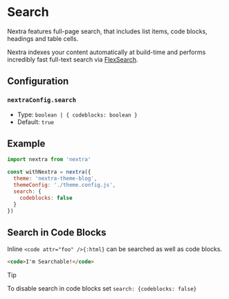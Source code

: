# Search

Nextra features full-page search, that includes list items, code blocks,
headings and table cells.

Nextra indexes your content automatically at build-time and performs incredibly
fast full-text search via
[FlexSearch](https://github.com/nextapps-de/flexsearch).

## Configuration

### `nextraConfig.search`

- Type: `boolean | { codeblocks: boolean }`
- Default: `true`

## Example

```js filename="next.config.mjs" {6-8}
import nextra from 'nextra'

const withNextra = nextra({
  theme: 'nextra-theme-blog',
  themeConfig: './theme.config.js',
  search: {
    codeblocks: false
  }
})
```

## Search in Code Blocks

Inline `<code attr="foo" />{:html}` can be searched as well as code blocks.

```html
<code>I'm Searchable!</code>
```

> [!TIP]
>
> To disable search in code blocks set `search: {codeblocks: false}`
